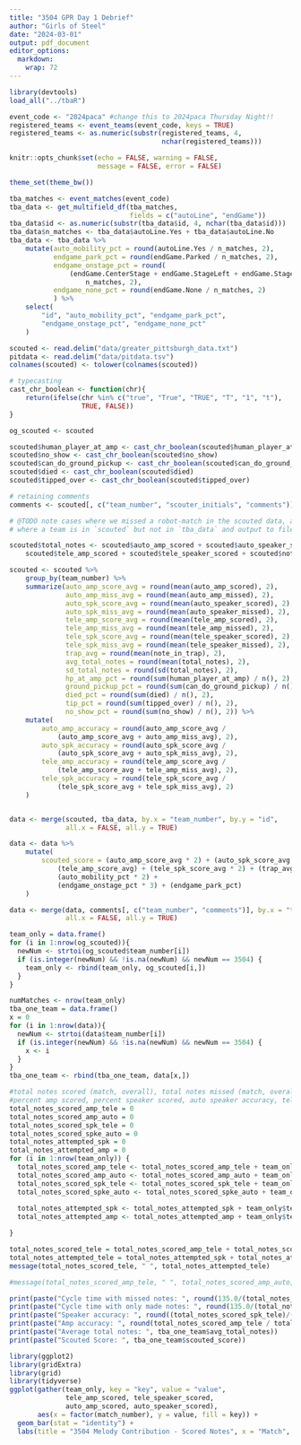 ```yaml
---
title: "3504 GPR Day 1 Debrief"
author: "Girls of Steel"
date: "2024-03-01"
output: pdf_document
editor_options: 
  markdown: 
    wrap: 72
---
```


```r
library(devtools)
load_all("../tbaR")

event_code <- "2024paca" #change this to 2024paca Thursday Night!!
registered_teams <- event_teams(event_code, keys = TRUE)
registered_teams <- as.numeric(substr(registered_teams, 4, 
                                      nchar(registered_teams)))

knitr::opts_chunk$set(echo = FALSE, warning = FALSE, 
                      message = FALSE, error = FALSE)

theme_set(theme_bw())
```

```r
tba_matches <- event_matches(event_code)
tba_data <- get_multifield_df(tba_matches, 
                              fields = c("autoLine", "endGame"))
tba_data$id <- as.numeric(substr(tba_data$id, 4, nchar(tba_data$id)))
tba_data$n_matches <- tba_data$autoLine.Yes + tba_data$autoLine.No
tba_data <- tba_data %>%
    mutate(auto_mobility_pct = round(autoLine.Yes / n_matches, 2), 
           endgame_park_pct = round(endGame.Parked / n_matches, 2), 
           endgame_onstage_pct = round(
               (endGame.CenterStage + endGame.StageLeft + endGame.StageRight) /
                   n_matches, 2), 
           endgame_none_pct = round(endGame.None / n_matches, 2)
           ) %>%
    select(
        "id", "auto_mobility_pct", "endgame_park_pct", 
        "endgame_onstage_pct", "endgame_none_pct"
    )

scouted <- read.delim("data/greater_pittsburgh_data.txt")
pitdata <- read.delim("data/pitdata.tsv")
colnames(scouted) <- tolower(colnames(scouted))

# typecasting
cast_chr_boolean <- function(chr){
    return(ifelse(chr %in% c("true", "True", "TRUE", "T", "1", "t"), 
                  TRUE, FALSE))
}

og_scouted <- scouted

scouted$human_player_at_amp <- cast_chr_boolean(scouted$human_player_at_amp)
scouted$no_show <- cast_chr_boolean(scouted$no_show)
scouted$can_do_ground_pickup <- cast_chr_boolean(scouted$can_do_ground_pickup)
scouted$died <- cast_chr_boolean(scouted$died)
scouted$tipped_over <- cast_chr_boolean(scouted$tipped_over)

# retaining comments
comments <- scouted[, c("team_number", "scouter_initials", "comments")]

# @TODO note cases where we missed a robot-match in the scouted data, and cases 
# where a team is in `scouted` but not in `tba_data` and output to file

scouted$total_notes <- scouted$auto_amp_scored + scouted$auto_speaker_scored + 
    scouted$tele_amp_scored + scouted$tele_speaker_scored + scouted$note_in_trap

scouted <- scouted %>%
    group_by(team_number) %>%
    summarize(auto_amp_score_avg = round(mean(auto_amp_scored), 2), 
              auto_amp_miss_avg = round(mean(auto_amp_missed), 2), 
              auto_spk_score_avg = round(mean(auto_speaker_scored), 2), 
              auto_spk_miss_avg = round(mean(auto_speaker_missed), 2), 
              tele_amp_score_avg = round(mean(tele_amp_scored), 2), 
              tele_amp_miss_avg = round(mean(tele_amp_missed), 2), 
              tele_spk_score_avg = round(mean(tele_speaker_scored), 2), 
              tele_spk_miss_avg = round(mean(tele_speaker_missed), 2), 
              trap_avg = round(mean(note_in_trap), 2), 
              avg_total_notes = round(mean(total_notes), 2),
              sd_total_notes = round(sd(total_notes), 2),
              hp_at_amp_pct = round(sum(human_player_at_amp) / n(), 2), 
              ground_pickup_pct = round(sum(can_do_ground_pickup) / n(), 2), 
              died_pct = round(sum(died) / n(), 2), 
              tip_pct = round(sum(tipped_over) / n(), 2), 
              no_show_pct = round(sum(no_show) / n(), 2)) %>%
    mutate(
        auto_amp_accuracy = round(auto_amp_score_avg / 
            (auto_amp_score_avg + auto_amp_miss_avg), 2), 
        auto_spk_accuracy = round(auto_spk_score_avg /
            (auto_spk_score_avg + auto_spk_miss_avg), 2),
        tele_amp_accuracy = round(tele_amp_score_avg / 
            (tele_amp_score_avg + tele_amp_miss_avg), 2), 
        tele_spk_accuracy = round(tele_spk_score_avg /
            (tele_spk_score_avg + tele_spk_miss_avg), 2)
    )


data <- merge(scouted, tba_data, by.x = "team_number", by.y = "id", 
              all.x = FALSE, all.y = TRUE)

data <- data %>%
    mutate(
        scouted_score = (auto_amp_score_avg * 2) + (auto_spk_score_avg * 5) + 
            (tele_amp_score_avg) + (tele_spk_score_avg * 2) + (trap_avg * 5) + 
            (auto_mobility_pct * 2) + 
            (endgame_onstage_pct * 3) + (endgame_park_pct)
    )

data <- merge(data, comments[, c("team_number", "comments")], by.x = "team_number", by.y = "team_number", 
              all.x = FALSE, all.y = TRUE)
```

```r
team_only = data.frame()
for (i in 1:nrow(og_scouted)){
  newNum <- strtoi(og_scouted$team_number[i])
  if (is.integer(newNum) && !is.na(newNum) && newNum == 3504) {
    team_only <- rbind(team_only, og_scouted[i,])
  }
}

numMatches <- nrow(team_only)
tba_one_team = data.frame()
x = 0
for (i in 1:nrow(data)){
  newNum <- strtoi(data$team_number[i])
  if (is.integer(newNum) && !is.na(newNum) && newNum == 3504) {
    x <- i
  }
}
tba_one_team <- rbind(tba_one_team, data[x,])

#total notes scored (match, overall), total notes missed (match, overall), cycle time with missed, cycle time without missed
#percent amp scored, percent speaker scored, auto speaker accuracy, teleop speaker accuracy, teleop amp accuracy 
total_notes_scored_amp_tele = 0
total_notes_scored_amp_auto = 0
total_notes_scored_spk_tele = 0
total_notes_scored_spke_auto = 0
total_notes_attempted_spk = 0
total_notes_attempted_amp = 0
for (i in 1:nrow(team_only)) {
  total_notes_scored_amp_tele <- total_notes_scored_amp_tele + team_only$tele_amp_scored[i]
  total_notes_scored_amp_auto <- total_notes_scored_amp_auto + team_only$auto_amp_scored[i]
  total_notes_scored_spk_tele <- total_notes_scored_spk_tele + team_only$tele_speaker_scored[i]
  total_notes_scored_spke_auto <- total_notes_scored_spke_auto + team_only$auto_speaker_scored[i]
  
  total_notes_attempted_spk <- total_notes_attempted_spk + team_only$tele_speaker_scored[i] + team_only$tele_speaker_missed[i]
  total_notes_attempted_amp <- total_notes_attempted_amp + team_only$tele_amp_scored[i] + team_only$tele_amp_missed[i]

}

total_notes_scored_tele = total_notes_scored_amp_tele + total_notes_scored_spk_tele
total_notes_attempted_tele = total_notes_attempted_spk + total_notes_attempted_amp
message(total_notes_scored_tele, " ", total_notes_attempted_tele)

#message(total_notes_scored_amp_tele, " ", total_notes_scored_amp_auto, " ", total_notes_scored_spk_tele, " ", total_notes_scored_spke_auto, " ", #total_notes_attempted_spk, " ", total_notes_attempted_amp)

print(paste("Cycle time with missed notes: ", round(135.0/(total_notes_attempted_tele/6), 3)))
print(paste("Cycle time with only made notes: ", round(135.0/(total_notes_scored_tele/6), 3)))
print(paste("Speaker accuracy: ", round((total_notes_scored_spk_tele)/(total_notes_attempted_spk), 3)))
print(paste("Amp accuracy: ", round(total_notes_scored_amp_tele / total_notes_attempted_amp)))
print(paste("Average total notes: ", tba_one_team$avg_total_notes))
print(paste("Scouted Score: ", tba_one_team$scouted_score))

library(ggplot2)
library(gridExtra)
library(grid)
library(tidyverse)
ggplot(gather(team_only, key = "key", value = "value", 
              tele_amp_scored, tele_speaker_scored, 
              auto_amp_scored, auto_speaker_scored), 
       aes(x = factor(match_number), y = value, fill = key)) + 
  geom_bar(stat = "identity") + 
  labs(title = "3504 Melody Contribution - Scored Notes", x = "Match", y = "Note")
```